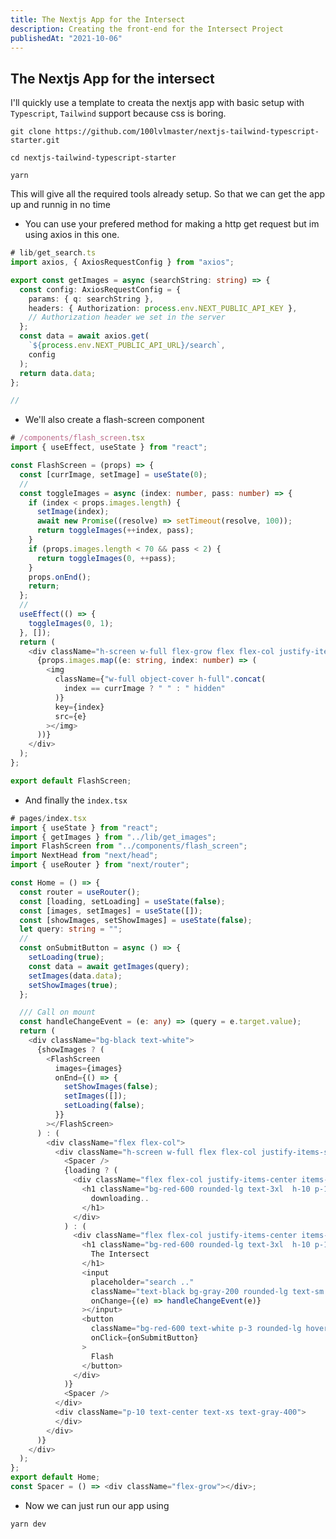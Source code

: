 ```yaml
---
title: The Nextjs App for the Intersect
description: Creating the front-end for the Intersect Project
publishedAt: "2021-10-06"
---
```


## The Nextjs App for the intersect

I'll quickly use a template to creata the nextjs app with basic setup
with `Typescript`, `Tailwind` support because css is boring.

```
git clone https://github.com/100lvlmaster/nextjs-tailwind-typescript-starter.git
```

```
cd nextjs-tailwind-typescript-starter
```

```
yarn
```

This will give all the required tools already setup. So that we can get the app up and runnig in no time

- You can use your prefered method for making a http get request but im using axios in this one.

```typescript
# lib/get_search.ts
import axios, { AxiosRequestConfig } from "axios";

export const getImages = async (searchString: string) => {
  const config: AxiosRequestConfig = {
    params: { q: searchString },
    headers: { Authorization: process.env.NEXT_PUBLIC_API_KEY },
    // Authorization header we set in the server
  };
  const data = await axios.get(
    `${process.env.NEXT_PUBLIC_API_URL}/search`,
    config
  );
  return data.data;
};

//
```

- We'll also create a flash-screen component

```typescript
# /components/flash_screen.tsx
import { useEffect, useState } from "react";

const FlashScreen = (props) => {
  const [currImage, setImage] = useState(0);
  //
  const toggleImages = async (index: number, pass: number) => {
    if (index < props.images.length) {
      setImage(index);
      await new Promise((resolve) => setTimeout(resolve, 100));
      return toggleImages(++index, pass);
    }
    if (props.images.length < 70 && pass < 2) {
      return toggleImages(0, ++pass);
    }
    props.onEnd();
    return;
  };
  //
  useEffect(() => {
    toggleImages(0, 1);
  }, []);
  return (
    <div className="h-screen w-full flex-grow flex flex-col justify-items-center items-center bg-black">
      {props.images.map((e: string, index: number) => (
        <img
          className={"w-full object-cover h-full".concat(
            index == currImage ? " " : " hidden"
          )}
          key={index}
          src={e}
        ></img>
      ))}
    </div>
  );
};

export default FlashScreen;

```

- And finally the `index.tsx`

```typescript
# pages/index.tsx
import { useState } from "react";
import { getImages } from "../lib/get_images";
import FlashScreen from "../components/flash_screen";
import NextHead from "next/head";
import { useRouter } from "next/router";

const Home = () => {
  const router = useRouter();
  const [loading, setLoading] = useState(false);
  const [images, setImages] = useState([]);
  const [showImages, setShowImages] = useState(false);
  let query: string = "";
  //
  const onSubmitButton = async () => {
    setLoading(true);
    const data = await getImages(query);
    setImages(data.data);
    setShowImages(true);
  };

  /// Call on mount
  const handleChangeEvent = (e: any) => (query = e.target.value);
  return (
    <div className="bg-black text-white">
      {showImages ? (
        <FlashScreen
          images={images}
          onEnd={() => {
            setShowImages(false);
            setImages([]);
            setLoading(false);
          }}
        ></FlashScreen>
      ) : (
        <div className="flex flex-col">
          <div className="h-screen w-full flex flex-col justify-items-stretch ">
            <Spacer />
            {loading ? (
              <div className="flex flex-col justify-items-center items-center space-y-10">
                <h1 className="bg-red-600 rounded-lg text-3xl  h-10 p-1 text-center">
                  downloading..
                </h1>
              </div>
            ) : (
              <div className="flex flex-col justify-items-center items-center space-y-10">
                <h1 className="bg-red-600 rounded-lg text-3xl  h-10 p-1 text-center">
                  The Intersect
                </h1>
                <input
                  placeholder="search .."
                  className="text-black bg-gray-200 rounded-lg text-sm p-2"
                  onChange={(e) => handleChangeEvent(e)}
                ></input>
                <button
                  className="bg-red-600 text-white p-3 rounded-lg hover:shadow-lg text-bold"
                  onClick={onSubmitButton}
                >
                  Flash
                </button>
              </div>
            )}
            <Spacer />
          </div>
          <div className="p-10 text-center text-xs text-gray-400">
          </div>
        </div>
      )}
    </div>
  );
};
export default Home;
const Spacer = () => <div className="flex-grow"></div>;
```

- Now we can just run our app using

```
yarn dev
```
